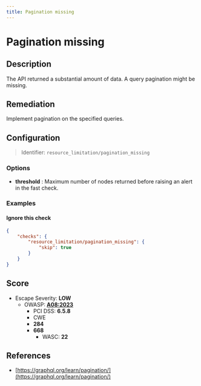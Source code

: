```yaml
---
title: Pagination missing
---
```


# Pagination missing

## Description

The API returned a substantial amount of data.
A query pagination might be missing.


## Remediation

Implement pagination on the specified queries.




## Configuration

> Identifier: `resource_limitation/pagination_missing`

### Options

- **threshold** : Maximum number of nodes returned before raising an alert in the fast check.
  



### Examples



#### Ignore this check

```json
{
    "checks": {
        "resource_limitation/pagination_missing": {
            "skip": true
        }
    }
}
```




## Score

- Escape Severity: **<span className="low-severity">LOW</span>**
  - OWASP: **[A08:2023](https://github.com/OWASP/API-Security/blob/master/editions/2023/en/0xa8-lack-of-protection-from-automated-threats.md)**
    - PCI DSS: **6.5.8**
    - CWE
    - **284**
    - **668**
      - WASC: **22**
      
      






## References

- [https://graphql.org/learn/pagination/](https://graphql.org/learn/pagination/)
  
